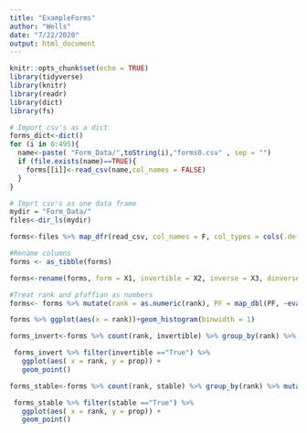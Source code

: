 ```yaml
---
title: "ExampleForms"
author: "Wells"
date: "7/22/2020"
output: html_document
---
```


```r
knitr::opts_chunk$set(echo = TRUE)
library(tidyverse)
library(knitr)
library(readr)
library(dict)
library(fs)
```


```r
# Import csv's as a dict
forms_dict<-dict()
for (i in 0:495){
  name<-paste( "Form_Data/",toString(i),"forms0.csv" , sep = "")
  if (file.exists(name)==TRUE){
    forms[[i]]<-read_csv(name,col_names = FALSE)
  }
}
```

```r
# Imprt csv's as one data frame
mydir = "Form_Data/"
files<-dir_ls(mydir)

forms<-files %>% map_dfr(read_csv, col_names = F, col_types = cols(.default = "c"))


```

```r
#Rename columns
forms <- as_tibble(forms)

forms<-rename(forms, form = X1, invertible = X2, inverse = X3, dinverse = X4, rank = X5,rank_diff = X6, PF = X7, stable = X8)

```

```r
#Treat rank and pfaffian as numbers
forms<- forms %>% mutate(rank = as.numeric(rank), PF = map_dbl(PF, ~eval(parse(text = .x))))

```

```r
forms %>% ggplot(aes(x = rank))+geom_histogram(binwidth = 1)
```

```r
forms_invert<-forms %>% count(rank, invertible) %>% group_by(rank) %>% mutate(prop = n/ sum(n))

 forms_invert %>% filter(invertible =="True") %>% 
   ggplot(aes( x = rank, y = prop)) +
   geom_point()

```

```r
forms_stable<-forms %>% count(rank, stable) %>% group_by(rank) %>% mutate(prop = n/ sum(n))

 forms_stable %>% filter(stable =="True") %>% 
   ggplot(aes( x = rank, y = prop)) +
   geom_point()

```